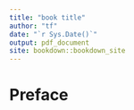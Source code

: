 ```yaml
---
title: "book title"
author: "tf"
date: "`r Sys.Date()`"
output: pdf_document
site: bookdown::bookdown_site
---
```


# Preface

